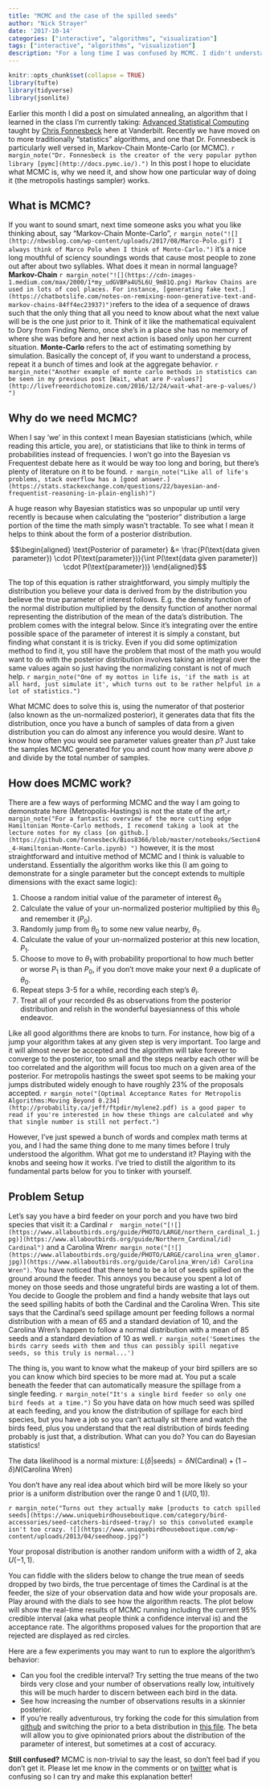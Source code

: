 ```yaml
---
title: "MCMC and the case of the spilled seeds"
author: "Nick Strayer"
date: '2017-10-14'
categories: ["interactive", "algorithms", "visualization"]
tags: ["interactive", "algorithms", "visualization"]
description: "For a long time I was confused by MCMC. I didn't understand what it was, how it worked, and why we needed to do it. In this post I attempt to clear up those questions and allow you to play with the Metroplis Haystings algorithm as it attempts to find a posterior to help solve a mystery of two messy birds."
---
```

  
  
```r
knitr::opts_chunk$set(collapse = TRUE)
library(tufte)
library(tidyverse)
library(jsonlite)
```

Earlier this month I did a post on simulated annealing, an algorithm that I learned in the class I'm currently taking: [Advanced Statistical Computing](http://stronginference.com/Bios8366/) taught by [Chris Fonnesbeck](https://twitter.com/fonnesbeck) here at Vanderbilt. Recently we have moved on to more traditionally "statistics" algorithms, and one that Dr. Fonnesbeck is particularly well versed in, Markov-Chain Monte-Carlo (or MCMC). `r margin_note("Dr. Fonnesbeck is the creator of the very popular python library [pymc](http://docs.pymc.io/).")` In this post I hope to elucidate what MCMC is, why we need it, and show how one particular way of doing it (the metropolis hastings sampler) works. 

## What is MCMC?

If you want to sound smart, next time someone asks you what you like thinking about, say "Markov-Chain Monte-Carlo", `r margin_note("![](http://nbwsblog.com/wp-content/uploads/2017/08/Marco-Polo.gif) I always think of Marco Polo when I think of Monte-Carlo.")` it's a nice long mouthful of sciency soundings words that cause most people to zone out after about two syllables. What does it mean in normal language? __Markov-Chain__ `r margin_note("![](https://cdn-images-1.medium.com/max/2000/1*my_udGVBPa4U5L6U_9m81Q.png) Markov Chains are used in lots of cool places. For instance, [generating fake text.](https://chatbotslife.com/notes-on-remixing-noon-generative-text-and-markov-chains-84ff4ec23937)")`refers to the idea of a sequence of draws such that the only thing that all you need to know about what the next value will be is the one just prior to it. Think of it like the mathematical equivalent to Dory from Finding Nemo, once she's in a place she has no memory of where she was before and her next action is based only upon her current situation. __Monte-Carlo__ refers to the act of estimating something by simulation. Basically the concept of, if you want to understand a process, repeat it a bunch of times and look at the aggregate behavior. `r margin_note("Another example of monte carlo methods in statistics can be seen in my previous post [Wait, what are P-values?](http://livefreeordichotomize.com/2016/12/24/wait-what-are-p-values/) ")`

## Why do we need MCMC?

When I say 'we' in this context I mean Bayesian statisticians (which, while reading this article, you are), or statisticians that like to think in terms of probabilities instead of frequencies. I won't go into the Bayesian vs Frequentest debate here as it would be way too long and boring, but there's plenty of literature on it to be found. `r margin_note("Like all of life's problems, stack overflow has a [good answer.](https://stats.stackexchange.com/questions/22/bayesian-and-frequentist-reasoning-in-plain-english)")`

A huge reason why Bayesian statistics was so unpopular up until very recently is because when calculating the "posterior" distribution a large portion of the time the math simply wasn't tractable. To see what I mean it helps to think about the form of a posterior distribution. 

$$\begin{aligned}
\text{Posterior of parameter} &= \frac{P(\text{data given parameter}) \cdot P(\text{parameter})}{\int P(\text{data given parameter}) \cdot P(\text{parameter})}
\end{aligned}$$

The top of this equation is rather straightforward, you simply multiply the distribution you believe your data is derived from by the distribution you believe the true parameter of interest follows. E.g. the density function of the normal distribution multiplied by the density function of another normal representing the distribution of the mean of the data's distribution. The problem comes with the integral below. Since it's integrating over the entire possible space of the parameter of interest it is simply a constant, but finding what constant it is is tricky. Even if you did some optimization method to find it, you still have the problem that most of the math you would want to do with the posterior distribution involves taking an integral over the same values again so just having the normalizing constant is not of much help. 
`r margin_note("One of my mottos in life is, 'if the math is at all hard, just simulate it', which turns out to be rather helpful in a lot of statistics.")`

What MCMC does to solve this is, using the numerator of that posterior (also known as the un-normalized posterior), it generates data that fits the distribution, once you have a bunch of samples of data from a given distribution you can do almost any inference you would desire. Want to know how often you would see parameter values greater than $p$? Just take the samples MCMC generated for you and count how many were above $p$ and divide by the total number of samples. 

## How does MCMC work?

There are a few ways of performing MCMC and the way I am going to demonstrate here (Metropolis-Hastings) is not the state of the art,`r margin_note("For a fantastic overview of the more cutting edge Hamiltonian Monte-Carlo methods, I recomend taking a look at the lecture notes for my class [on github.](https://github.com/fonnesbeck/Bios8366/blob/master/notebooks/Section4_4-Hamiltonian-Monte-Carlo.ipynb) ")` however, it is the most straightforward and intuitive method of MCMC and I think is valuable to understand. Essentially the algorithm works like this (I am going to demonstrate for a single parameter but the concept extends to multiple dimensions with the exact same logic):

1. Choose a random initial value of the parameter of interest $\theta_0$
2. Calculate the value of your un-normalized posterior multiplied by this $\theta_0$ and remember it ($P_0$). 
3. Randomly jump from $\theta_0$ to some new value nearby, $\theta_1$. 
4. Calculate the value of your un-normalized posterior at this new location, $P_1$. 
5. Choose to move to $\theta_1$ with probability proportional to how much better or worse $P_1$ is than $P_0$, if you don't move make your next $\theta$ a duplicate of $\theta_0$.
6. Repeat steps 3-5 for a while, recording each step's $\theta_i$. 
7. Treat all of your recorded $\theta$s as observations from the posterior distribution and relish in the wonderful bayesianness of this whole endeavor.

Like all good algorithms there are knobs to turn. For instance, how big of a jump your algorithm takes at any given step is very important. Too large and it will almost never be accepted and the algorithm will take forever to converge to the posterior, too small and the steps nearby each other will be too correlated and the algorithm will focus too much on a given area of the posterior. For metropolis hastings the sweet spot seems to be making your jumps distributed widely enough to have roughly 23% of the proposals accepted. `r margin_note("[Optimal Acceptance Rates for Metropolis Algorithms:Moving Beyond 0.234](http://probability.ca/jeff/ftpdir/mylene2.pdf) is a good paper to read if you're interested in how these things are calculated and why that single number is still not perfect.")` 

However, I've just spewed a bunch of words and complex math terms at you, and I had the same thing done to me many times before I truly understood the algorithm. What got me to understand it? Playing with the knobs and seeing how it works. I've tried to distill the algorithm to its fundamental parts below for you to tinker with yourself. 

## Problem Setup

Let's say you have a bird feeder on your porch and you have two bird species that visit it: a Cardinal `r  margin_note("[![](https://www.allaboutbirds.org/guide/PHOTO/LARGE/northern_cardinal_1.jpg)](https://www.allaboutbirds.org/guide/Northern_Cardinal/id) Cardinal")` and a Carolina Wren`r margin_note("[![](https://www.allaboutbirds.org/guide/PHOTO/LARGE/carolina_wren_glamor.jpg)](https://www.allaboutbirds.org/guide/Carolina_Wren/id) Carolina Wren")`. You have noticed that there tend to be a lot of seeds spilled on the ground around the feeder. This annoys you because you spent a lot of money on those seeds and those ungrateful birds are wasting a lot of them. You decide to Google the problem and find a handy website that lays out the seed spilling habits of both the Cardinal and the Carolina Wren. This site says that the Cardinal's seed spillage amount per feeding follows a normal distribution with a mean of 65 and a standard deviation of 10, and the Carolina Wren's happen to follow a normal distribution with a mean of 85 seeds and a standard deviation of 10 as well. `r margin_note('Sometimes the birds carry seeds with them and thus can possibly spill negative seeds, so this truly is normal...')` 

The thing is, you want to know what the makeup of your bird spillers are so you can know which bird species to be more mad at. You put a scale beneath the feeder that can automatically measure the spillage from a single feeding. `r margin_note("It's a single bird feeder so only one bird feeds at a time.")` So you have data on how much seed was spilled at each feeding, and you know the distribution of spillage for each bird species, but you have a job so you can't actually sit there and watch the birds feed, plus you understand that the real distribution of birds feeding probably is just that, a distribution. What can you do? You can do Bayesian statistics!

The data likelihood is a normal mixture: $L(\delta|\text{seeds}) = \delta N(\text{Cardinal}) + (1 - \delta)N(\text{Carolina Wren})$

You don't have any real idea about which bird will be more likely so your prior is a uniform distribution over the range 0 and 1 ($U(0,1)$).

`r margin_note("Turns out they actually make [products to catch spilled seeds](https://www.uniquebirdhouseboutique.com/category/bird-accessories/seed-catchers-birdseed-tray/) so this convoluted example isn't too crazy. ![](https://www.uniquebirdhouseboutique.com/wp-content/uploads/2013/04/seedhoop.jpg)")`

Your proposal distribution is another random uniform with a width of 2, aka $U(-1,1)$. 

You can fiddle with the sliders below to change the true mean of seeds dropped by two birds, the true percentage of times the Cardinal is at the feeder, the size of your observation data and how wide your proposals are. Play around with the dials to see how the algorithm reacts. The plot below will show the real-time results of MCMC running including the current 95% credible interval (aka what people think a confidence interval is) and the acceptance rate. The algorithms proposed values for the proportion that are rejected are displayed as red circles. 

<link rel="stylesheet" href="/media/js/mcmcExplainer/style.css">
<div class = 'fullwidth'>
<div id = 'data_plot'></div>
<div id = 'data_histogram'></div>    
<div id = 'sample_trace'></div>
<div id = 'sample_histogram'></div>
<div id = 'trace_viz'></div>
</div>
<script src="/media/js/mcmcExplainer/bundle.js"></script>

Here are a few experiments you may want to run to explore the algorithm's behavior: 

- Can you fool the credible interval? Try setting the true means of the two birds very close and your number of observations really low, intuitively this will be much harder to discern between each bird in the data. 
- See how increasing the number of observations results in a skinnier posterior.
- If you're really adventurous, try forking the code for this simulation from [github](https://github.com/nstrayer/mcmcDemo) and switching the prior to a beta distribution in [this file](https://github.com/nstrayer/mcmcDemo/blob/master/src/main.js#L27-L28). The beta will allow you to give opinionated priors about the distribution of the parameter of interest, but sometimes at a cost of accuracy. 

__Still confused?__ MCMC is non-trivial to say the least, so don't feel bad if you don't get it. Please let me know in the comments or on [twitter](https://www.twitter.com/NicholasStrayer) what is confusing so I can try and make this explanation better!